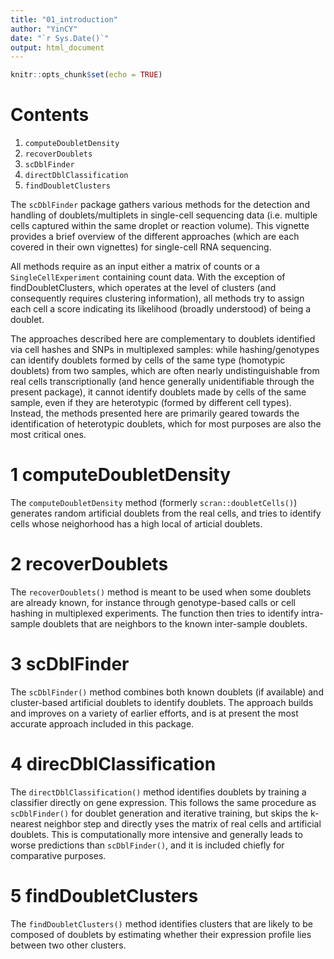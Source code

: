 ```yaml
---
title: "01_introduction"
author: "YinCY"
date: "`r Sys.Date()`"
output: html_document
---
```


```r
knitr::opts_chunk$set(echo = TRUE)
```

# Contents
1. `computeDoubletDensity`
2. `recoverDoublets`
3. `scDblFinder`
4. `directDblClassification`
5. `findDoubletClusters`

The `scDblFinder` package gathers various methods for the detection and handling of doublets/multiplets in single-cell sequencing data (i.e. multiple cells captured within the same droplet or reaction volume). This vignette provides a brief overview of the different approaches (which are each covered in their own vignettes) for single-cell RNA sequencing.

All methods require as an input either a matrix of counts or a `SingleCellExperiment` containing count data. With the exception of findDoubletClusters, which operates at the level of clusters (and consequently requires clustering information), all methods try to assign each cell a score indicating its likelihood (broadly understood) of being a doublet.

The approaches described here are complementary to doublets identified via cell hashes and SNPs in multiplexed samples: while hashing/genotypes can identify doublets formed by cells of the same type (homotypic doublets) from two samples, which are often nearly undistinguishable from real cells transcriptionally (and hence generally unidentifiable through the present package), it cannot identify doublets made by cells of the same sample, even if they are heterotypic (formed by different cell types). Instead, the methods presented here are primarily geared towards the identification of heterotypic doublets, which for most purposes are also the most critical ones.


# 1 computeDoubletDensity
The `computeDoubletDensity` method (formerly `scran::doubletCells()`) generates random artificial doublets from the real cells, and tries to identify cells whose neighorhood has a high local of articial doublets.  


# 2 recoverDoublets
The `recoverDoublets()` method is meant to be used when some doublets are already known, for instance through genotype-based calls or cell hashing in multiplexed experiments. The function then tries to identify intra-sample doublets that are neighbors to the known inter-sample doublets.   


# 3 scDblFinder
The `scDblFinder()` method combines both known doublets (if available) and cluster-based artificial doublets to identify doublets. The approach builds and improves on a variety of earlier efforts, and is at present the most accurate approach included in this package.  


# 4 direcDblClassification
The `directDblClassification()` method identifies doublets by training a classifier directly on gene expression. This follows the same procedure as `scDblFinder()` for doublet generation and iterative training, but skips the k-nearest neighbor step and directly yses the matrix of real cells and artificial doublets. This is computationally more intensive and generally leads to worse predictions than `scDblFinder()`, and it is included chiefly for comparative purposes.  


# 5 findDoubletClusters
The `findDoubletClusters()` method identifies clusters that are likely to be composed of doublets by estimating whether their expression profile lies between two other clusters.  





















